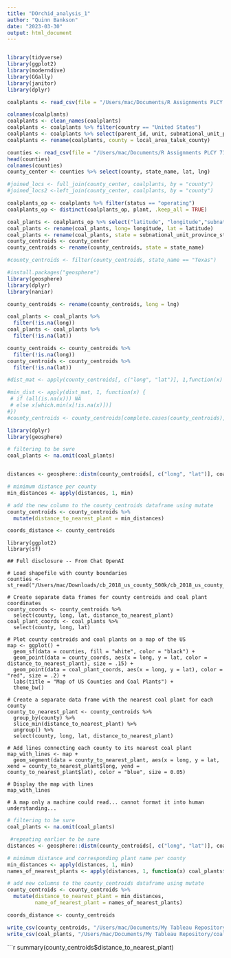 ```yaml
---
title: "DOrchid_analysis_1"
author: "Quinn Bankson"
date: "2023-03-30"
output: html_document
---
```


```r

```


```r
library(tidyverse)
library(ggplot2)
library(moderndive)
library(GGally)
library(janitor)
library(dplyr)
```

```r
coalplants <- read_csv(file = "/Users/mac/Documents/R Assignments PLCY 715/final-team-projects-darkorchid/DarkOrchid/Bankson/CoalPlants2.csv")
```

```r
colnames(coalplants)
coalplants <- clean_names(coalplants)
coalplants <- coalplants %>% filter(country == "United States")
coalplants <- coalplants %>% select(parent_id, unit, subnational_unit_province_state, plant, status, year, local_area_taluk_county, latitude, longitude )
coalplants <- rename(coalplants, county = local_area_taluk_county)
```
```r
counties <- read_csv(file = "/Users/mac/Documents/R Assignments PLCY 715/final-team-projects-darkorchid/DarkOrchid/Bankson/uscounties.csv")
head(counties)
colnames(counties)
county_center <- counties %>% select(county, state_name, lat, lng)

```
```r
#joined_locs <- full_join(county_center, coalplants, by = "county")
#joined_locs2 <-left_join(county_center, coalplants, by = "county")
```


```r
coalplants_op <- coalplants %>% filter(status == "operating")
coalplants_op <- distinct(coalplants_op, plant, .keep_all = TRUE)
```

```r
coal_plants <- coalplants_op %>% select("latitude", "longitude","subnational_unit_province_state", "plant", "county")
coal_plants <- rename(coal_plants, long= longitude, lat = latitude)
coal_plants <- rename(coal_plants, state = subnational_unit_province_state, name = plant)
county_centroids <- county_center
county_centroids <- rename(county_centroids, state = state_name)

#county_centroids <- filter(county_centroids, state_name == "Texas")
```

```r
#install.packages("geosphere")
library(geosphere)
library(dplyr)
library(naniar)

county_centroids <- rename(county_centroids, long = lng)

coal_plants <- coal_plants %>% 
  filter(!is.na(long))
coal_plants <- coal_plants %>% 
  filter(!is.na(lat))

county_centroids <- county_centroids %>% 
  filter(!is.na(long))
county_centroids <- county_centroids %>% 
  filter(!is.na(lat))

#dist_mat <- apply(county_centroids[, c("long", "lat")], 1,function(x) apply(coal_plants[, c("long", "lat")], 1, function(y) distm(x,y)))

#min_dist <- apply(dist_mat, 1, function(x) {
 # if (all(is.na(x))) NA
 # else x[which.min(x[!is.na(x)])]
#})
#county_centroids <- county_centroids[complete.cases(county_centroids), ]

```

```r
library(dplyr)
library(geosphere)

# filtering to be sure
coal_plants <- na.omit(coal_plants)


distances <- geosphere::distm(county_centroids[, c("long", "lat")], coal_plants[, c("long", "lat")])

# minimum distance per county
min_distances <- apply(distances, 1, min)

# add the new column to the county_centroids dataframe using mutate
county_centroids <- county_centroids %>% 
  mutate(distance_to_nearest_plant = min_distances)

coords_distance <- county_centroids
```

```{#r}
library(ggplot2)
library(sf)

## Full disclosure -- From Chat OpenAI

# Load shapefile with county boundaries
counties <- st_read("/Users/mac/Downloads/cb_2018_us_county_500k/cb_2018_us_county_500k.shp")

# Create separate data frames for county centroids and coal plant coordinates
county_coords <- county_centroids %>% 
  select(county, long, lat, distance_to_nearest_plant)
coal_plant_coords <- coal_plants %>% 
  select(county, long, lat)

# Plot county centroids and coal plants on a map of the US
map <- ggplot() + 
  geom_sf(data = counties, fill = "white", color = "black") +
  geom_point(data = county_coords, aes(x = long, y = lat, color = distance_to_nearest_plant), size = .15) +
  geom_point(data = coal_plant_coords, aes(x = long, y = lat), color = "red", size = .2) +
  labs(title = "Map of US Counties and Coal Plants") +
  theme_bw()

# Create a separate data frame with the nearest coal plant for each county
county_to_nearest_plant <- county_centroids %>% 
  group_by(county) %>% 
  slice_min(distance_to_nearest_plant) %>% 
  ungroup() %>% 
  select(county, long, lat, distance_to_nearest_plant)

# Add lines connecting each county to its nearest coal plant
map_with_lines <- map + 
  geom_segment(data = county_to_nearest_plant, aes(x = long, y = lat, xend = county_to_nearest_plant$long, yend = county_to_nearest_plant$lat), color = "blue", size = 0.05)

# Display the map with lines
map_with_lines

# A map only a machine could read... cannot format it into human understanding...
```


```r
# filtering to be sure
coal_plants <- na.omit(coal_plants)

 #repeating earlier to be sure
distances <- geosphere::distm(county_centroids[, c("long", "lat")], coal_plants[, c("long", "lat")])

# minimum distance and corresponding plant name per county
min_distances <- apply(distances, 1, min)
names_of_nearest_plants <- apply(distances, 1, function(x) coal_plants$name[which.min(x)])

# add new columns to the county_centroids dataframe using mutate
county_centroids <- county_centroids %>% 
  mutate(distance_to_nearest_plant = min_distances,
         name_of_nearest_plant = names_of_nearest_plants)

coords_distance <- county_centroids 

write_csv(county_centroids, "/Users/mac/Documents/My Tableau Repository/countycoords.csv")
write_csv(coal_plants, "/Users/mac/Documents/My Tableau Repository/coalplantcoords.csv")
```


```r
summary(county_centroids$distance_to_nearest_plant)
